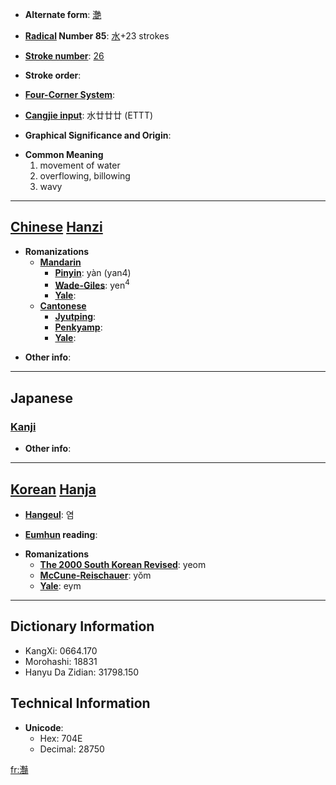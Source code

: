 * '''Alternate form''': [[灔]]

* '''[[Wiktionary:Chinese radical index| Radical]] Number 85''': [[Wiktionary:Chinese radical index 水|水]]+23 strokes

* '''[[Wiktionary:Chinese total strokes index|Stroke number]]''': [[Wiktionary:Chinese total strokes index 26|26]]

* '''Stroke order''': 

* '''[[Wiktionary:Chinese four corner index|Four-Corner System]]''': 

* '''[[Wiktionary:Chinese Cangjie index|Cangjie input]]''': 水廿廿廿 (ETTT)

* '''Graphical Significance and Origin''': 

* '''Common Meaning'''
*#movement of water
*# overflowing, billowing
*# wavy


----

== [[Chinese]] [[Hanzi]] ==

* '''Romanizations'''
** '''[[Mandarin]]'''
*** '''[[Pinyin]]''': yàn (yan4)
*** '''[[Wade-Giles]]''': yen<sup>4</sup>
*** '''[[Yale]]''': 
** '''[[Cantonese]]'''
*** '''[[Jyutping]]''':
*** '''[[Penkyamp]]''': 
*** '''[[Yale]]''': 

* '''Other info''': 

----

==Japanese==
===[[Kanji]]===
{{kanji|on readings=[[えん]] (en)
|kun readings=[[なみ]] (nami)
}}

* '''Other info''':  

----

== [[Korean]] [[Hanja]] ==

* '''[[Hangeul]]''': 염

* '''[[Eumhun]] reading''': 

* '''Romanizations'''
** '''[[The 2000 South Korean Revised Romanization|The 2000 South Korean Revised]]''': yeom
** '''[[McCune-Reischauer]]''': yŏm
** '''[[Yale]]''': eym

----

== Dictionary Information ==

* KangXi: 0664.170
* Morohashi: 18831
* Hanyu Da Zidian: 31798.150

== Technical Information ==

* '''Unicode''':
** Hex: 704E
** Decimal: 28750

[[fr:灎]]